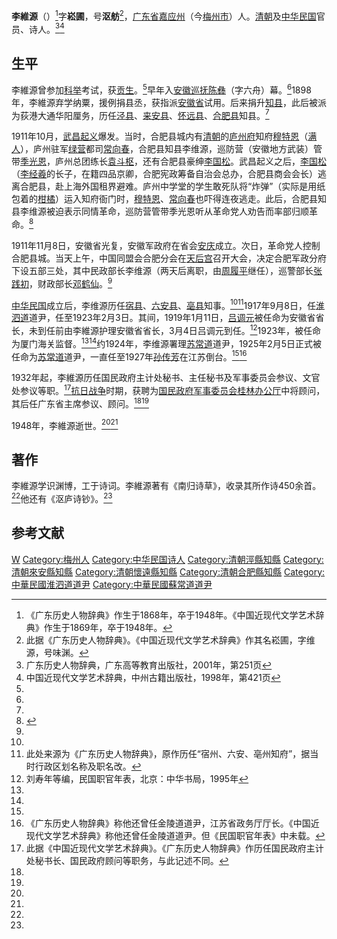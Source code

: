 '''李維源'''（{{bd|1868年||1948年|}}）<ref>《广东历史人物辞典》作生于1868年，卒于1948年。《中国近现代文学艺术辞典》作生于1869年，卒于1948年。</ref>字'''崧圃'''，号'''沤舫'''<ref>此据《广东历史人物辞典》。《中国近现代文学艺术辞典》作其名崧圃，字维源，号味渊。</ref>，[[广东省|广东省]][[嘉应州|嘉应州]]（今[[梅州市|梅州市]]）人。[[清朝|清朝]]及[[中华民国|中华民国]]官员、诗人。<ref name=gdls>广东历史人物辞典，广东高等教育出版社，2001年，第251页</ref><ref name=jxd>中国近现代文学艺术辞典，中州古籍出版社，1998年，第421页</ref>

==生平==
李維源曾参加[[科举|科举]]考试，获[[贡生|贡生]]。<ref name=gdls/>早年入[[安徽巡抚|安徽巡抚]][[陳彝_(同治進士)|陈彝]]（字六舟）幕。<ref name=jxd/>1898年，李維源弃学纳粟，援例捐县丞，获指派[[安徽省|安徽省]]试用。后来捐升[[知县|知县]]，此后被派为荻港大通华阳厘务，历任[[泾县|泾县]]、[[来安县|来安县]]、[[怀远县|怀远县]]、[[合肥县|合肥县]]知县。<ref name=gdls/>

1911年10月，[[武昌起义|武昌起义]]爆发。当时，合肥县城内有[[清朝|清朝]]的[[庐州府|庐州府]]知府[[穆特恩|穆特恩]]（[[满族|满人]]），庐州驻军[[绿营|绿营]]都司[[常向春|常向春]]，合肥县知县李维源，巡防营（安徽地方武装）管带[[季光恩|季光恩]]，庐州总团练长[[袁斗枢|袁斗枢]]，还有合肥县豪绅[[李国松|李国松]]。武昌起义之后，[[李国松|李国松]]（[[李经羲|李经羲]]的长子，在籍四品京卿，合肥宪政筹备自治会总办，合肥县商会会长）逃离合肥县，赴上海外国租界避难。庐州中学堂的学生敢死队将“炸弹”（实际是用纸包着的[[柑橘|柑橘]]）运入知府衙门时，[[穆特恩|穆特恩]]、[[常向春|常向春]]也吓得连夜逃走。此后，合肥县知县李维源被迫表示同情革命，巡防营管带季光恩听从革命党人劝告而率部归顺革命。<ref name=jhcb>{{Cite web |url=http://epaper.hf365.com/jhcb/html/2011-10/19/content_484147.htm |title=辛亥革命与合肥李氏家族，江淮晨报，2011年10月19日 |access-date=2013年6月24日 |archive-date=2019年5月20日 |archive-url=https://web.archive.org/web/20190520065230/http://epaper.hf365.com/jhcb/html/2011-10/19/content_484147.htm |dead-url=no }}</ref>

1911年11月8日，安徽省光复，安徽军政府在省会[[安庆|安庆]]成立。次日，革命党人控制合肥县城。当天上午，中国同盟会合肥分会在[[天后宫_(合肥)|天后宫]]召开大会，决定合肥军政分府下设五部三处，其中民政部长李维源（两天后离职，由[[周履平|周履平]]继任），巡警部长[[张践初|张践初]]，财政部长[[邓鹤仙|邓鹤仙]]。<ref name=jhcb/>

[[中华民国|中华民国]]成立后，李维源历任[[宿县|宿县]]、[[六安县|六安县]]、[[亳县|亳县]]知事。<ref name=gdls/><ref>此处来源为《广东历史人物辞典》，原作历任“宿州、六安、亳州知府”，据当时行政区划名称及职名改。</ref>1917年9月8日，任[[淮泗道|淮泗道]]道尹，任至1923年2月3日。其间，1919年1月11日，[[吕调元|吕调元]]被任命为安徽省省长，未到任前由李維源护理安徽省省长，3月4日吕调元到任。<ref name=liu>刘寿年等编，民国职官年表，北京：中华书局，1995年</ref>1923年，被任命为厦门海关监督。<ref name=gdls/><ref name=jxd/>约1924年，李维源署理[[苏常道|苏常道]]道尹，1925年2月5日正式被任命为[[苏常道|苏常道]]道尹，一直任至1927年[[孙传芳|孙传芳]]在江苏倒台。<ref name=liu/><ref>《广东历史人物辞典》称他还曾任金陵道道尹，江苏省政务厅厅长。《中国近现代文学艺术辞典》称他还曾任金陵道道尹。但《民国职官年表》中未载。</ref>

1932年起，李維源历任国民政府主计处秘书、主任秘书及军事委员会参议、文官处参议等职。<ref>此据《中国近现代文学艺术辞典》。《广东历史人物辞典》作历任国民政府主计处秘书长、国民政府顾问等职务，与此记述不同。</ref>[[抗日战争|抗日战争]]时期，获聘为[[国民政府军事委员会桂林办公厅|国民政府军事委员会桂林办公厅]]中将顾问，其后任广东省主席参议、顾问。<ref name=gdls/><ref name=jxd/>

1948年，李維源逝世。<ref name=gdls/><ref name=jxd/>

==著作==
李維源学识渊博，工于诗词。李維源著有《南归诗草》，收录其所作诗450余首。<ref name=gdls/>他还有《沤庐诗钞》。<ref name=jxd/>

==参考文献==
{{reflist}}

{{安徽行政长官|北省}}
{{DEFAULTSORT:Li李}}
[[Category:李姓|W]]
[[Category:梅州人|Category:梅州人]]
[[Category:中华民国诗人|Category:中华民国诗人]]
[[Category:清朝涇縣知縣|Category:清朝涇縣知縣]]
[[Category:清朝來安縣知縣|Category:清朝來安縣知縣]]
[[Category:清朝懷遠縣知縣|Category:清朝懷遠縣知縣]]
[[Category:清朝合肥縣知縣|Category:清朝合肥縣知縣]]
[[Category:中華民國淮泗道道尹|Category:中華民國淮泗道道尹]]
[[Category:中華民國蘇常道道尹|Category:中華民國蘇常道道尹]]